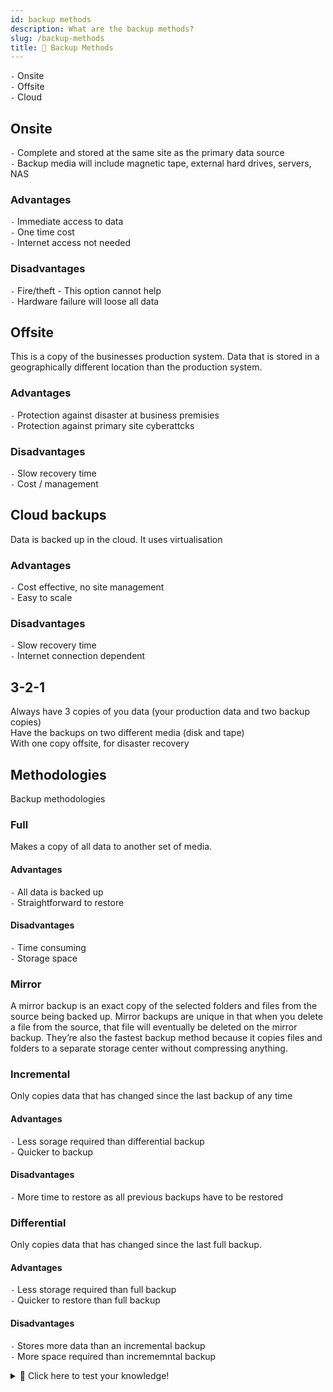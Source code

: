 ```yaml
---
id: backup methods
description: What are the backup methods?
slug: /backup-methods
title: 💾 Backup Methods
---
```


`-` Onsite <br />
`-` Offsite <br />
`-` Cloud <br />


## Onsite
`-` Complete and stored at the same site as the primary data source <br />
`-` Backup media will include magnetic tape, external hard drives, servers, NAS

### Advantages
`-` Immediate access to data <br />
`-` One time cost <br />
`-` Internet access not needed

### Disadvantages
`-` Fire/theft - This option cannot help <br />
`-` Hardware failure will loose all data

## Offsite
This is a copy of the businesses production system. Data that is stored in a geographically different location than the production system. <br />

### Advantages
`-` Protection against disaster at business premisies <br />
`-` Protection against primary site cyberattcks

### Disadvantages
`-` Slow recovery time <br />
`-` Cost / management

## Cloud backups

Data is backed up in the cloud. It uses virtualisation

### Advantages
`-` Cost effective, no site management <br />
`-` Easy to scale

### Disadvantages
`-` Slow recovery time <br />
`-` Internet connection dependent

## 3-2-1
Always have 3 copies of you data (your production data and two backup copies) <br />
Have the backups on two different media (disk and tape) <br />
With one copy offsite, for disaster recovery <br />

## Methodologies
Backup methodologies 

### Full
Makes a copy of all data to another set of media.

#### Advantages
`-` All data is backed up <br />
`-` Straightforward to restore

#### Disadvantages
`-` Time consuming <br />
`-` Storage space

### Mirror
A mirror backup is an exact copy of the selected folders and files from the source being backed up. Mirror backups are unique in that when you delete a file from the source, that file will eventually be deleted on the mirror backup. They’re also the fastest backup method because it copies files and folders to a separate storage center without compressing anything.

### Incremental
Only copies data that has changed since the last backup of any time

#### Advantages
`-` Less sorage required than differential backup <br />
`-` Quicker to backup

#### Disadvantages
`-` More time to restore as all previous backups have to be restored

### Differential
Only copies data that has changed since the last full backup.

#### Advantages
`-` Less storage required than full backup <br />
`-` Quicker to restore than full backup

#### Disadvantages
`-` Stores more data than an incremental backup <br />
`-` More space required than incrememntal backup

<details>
  <summary>🧠 Click here to test your knowledge! </summary>

<iframe src="https://quizlet.com/680601111/match/embed?i=3loczc&x=1jj1" height="500" width="100%"></iframe>

</details>
